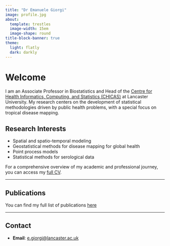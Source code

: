 ```yaml
---
title: "Dr Emanuele Giorgi"
image: profile.jpg
about:
  template: trestles
  image-width: 15em
  image-shape: round
title-block-banner: true
theme:
  light: flatly
  dark: darkly
---
```


# Welcome

I am an Associate Professor in Biostatistics and Head of the [Centre for Health Informatics, Computing, and Statistics (CHICAS)](https://chicas.lancaster-university.uk/) at Lancaster University. My research centers on the development of statistical methodologies driven by public health problems, with a special focus on tropical disease mapping.

## Research Interests

-   Spatial and spatio-temporal modeling\
-   Geostatistical methods for disease mapping for global health\
-   Point process models
-   Statistical methods for serological data

For a comprehensive overview of my academic and professional journey, you can access my [full CV](CV_EGiorgi.pdf).

------------------------------------------------------------------------

## Publications

You can find my full list of publications [here](publications/index.html)


------------------------------------------------------------------------

## Contact

-   **Email**: [e.giorgi\@lancaster.ac.uk](mailto:e.giorgi@lancaster.ac.uk)
